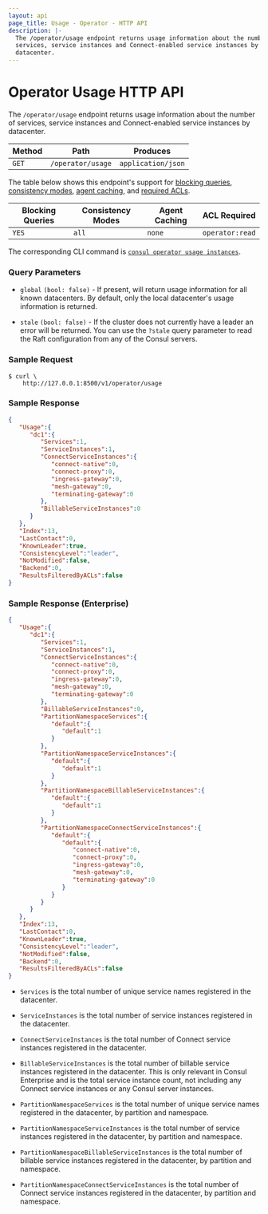 ```yaml
---
layout: api
page_title: Usage - Operator - HTTP API
description: |-
  The /operator/usage endpoint returns usage information about the number of
  services, service instances and Connect-enabled service instances by
  datacenter.
---
```


# Operator Usage HTTP API

The `/operator/usage` endpoint returns usage information about the number of
services, service instances and Connect-enabled service instances by datacenter.

| Method | Path              | Produces           |
| ------ | ----------------- | ------------------ |
| `GET`  | `/operator/usage` | `application/json` |

The table below shows this endpoint's support for
[blocking queries](/consul/api-docs/features/blocking),
[consistency modes](/consul/api-docs/features/consistency),
[agent caching](/consul/api-docs/features/caching), and
[required ACLs](/consul/api-docs/api-structure#authentication).

| Blocking Queries | Consistency Modes | Agent Caching | ACL Required    |
| ---------------- | ----------------- | ------------- | --------------- |
| `YES`            | `all`             | `none`        | `operator:read` |

The corresponding CLI command is [`consul operator usage instances`](/consul/commands/operator/usage).

### Query Parameters

- `global` `(bool: false)` - If present, will return usage information for all
  known datacenters. By default, only the local datacenter's usage information
  is returned.

- `stale` `(bool: false)` - If the cluster does not currently have a leader an
  error will be returned. You can use the `?stale` query parameter to read the
  Raft configuration from any of the Consul servers.

### Sample Request

```shell-session
$ curl \
    http://127.0.0.1:8500/v1/operator/usage
```

### Sample Response

```json
{
   "Usage":{
      "dc1":{
         "Services":1,
         "ServiceInstances":1,
         "ConnectServiceInstances":{
            "connect-native":0,
            "connect-proxy":0,
            "ingress-gateway":0,
            "mesh-gateway":0,
            "terminating-gateway":0
         },
         "BillableServiceInstances":0
      }
   },
   "Index":13,
   "LastContact":0,
   "KnownLeader":true,
   "ConsistencyLevel":"leader",
   "NotModified":false,
   "Backend":0,
   "ResultsFilteredByACLs":false
}
```

### Sample Response (Enterprise)

```json
{
   "Usage":{
      "dc1":{
         "Services":1,
         "ServiceInstances":1,
         "ConnectServiceInstances":{
            "connect-native":0,
            "connect-proxy":0,
            "ingress-gateway":0,
            "mesh-gateway":0,
            "terminating-gateway":0
         },
         "BillableServiceInstances":0,
         "PartitionNamespaceServices":{
            "default":{
               "default":1
            }
         },
         "PartitionNamespaceServiceInstances":{
            "default":{
               "default":1
            }
         },
         "PartitionNamespaceBillableServiceInstances":{
            "default":{
               "default":1
            }
         },
         "PartitionNamespaceConnectServiceInstances":{
            "default":{
               "default":{
                  "connect-native":0,
                  "connect-proxy":0,
                  "ingress-gateway":0,
                  "mesh-gateway":0,
                  "terminating-gateway":0
               }
            }
         }
      }
   },
   "Index":13,
   "LastContact":0,
   "KnownLeader":true,
   "ConsistencyLevel":"leader",
   "NotModified":false,
   "Backend":0,
   "ResultsFilteredByACLs":false
}
```

- `Services` is the total number of unique service names registered in the
  datacenter.

- `ServiceInstances` is the total number of service instances registered in
  the datacenter.

- `ConnectServiceInstances` is the total number of Connect service instances
  registered in the datacenter.

- `BillableServiceInstances` is the total number of billable service instances
  registered in the datacenter. This is only relevant in Consul Enterprise
  and is the total service instance count, not including any Connect service
  instances or any Consul server instances.

- `PartitionNamespaceServices` <EnterpriseAlert inline /> is the total number
  of unique service names registered in the datacenter, by partition and
  namespace.

- `PartitionNamespaceServiceInstances` <EnterpriseAlert inline /> is the total
  number of service instances registered in the datacenter, by partition and
  namespace.

- `PartitionNamespaceBillableServiceInstances` <EnterpriseAlert inline /> is
  the total number of billable service instances registered in the datacenter,
  by partition and namespace.

- `PartitionNamespaceConnectServiceInstances` <EnterpriseAlert inline /> is
  the total number of Connect service instances registered in the datacenter,
  by partition and namespace.